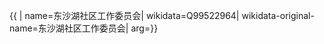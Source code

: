 {{ {{{1|PRC admin/showdata}}}|
name=东沙湖社区工作委员会|
wikidata=Q99522964|
wikidata-original-name=东沙湖社区工作委员会|
arg={{{arg|}}}}}